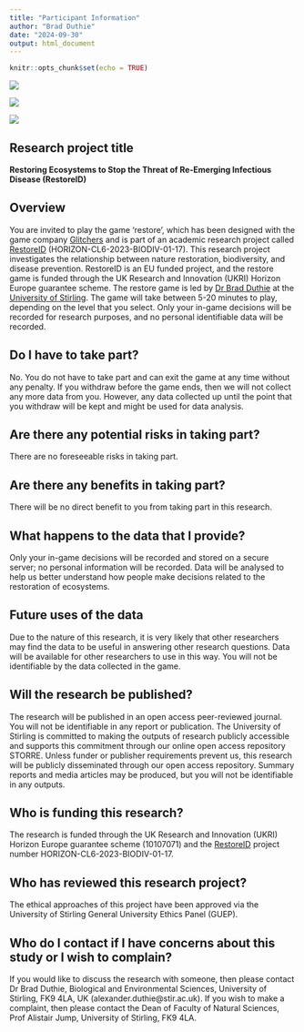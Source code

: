 ```yaml
---
title: "Participant Information"
author: "Brad Duthie"
date: "2024-09-30"
output: html_document
---
```


```r
knitr::opts_chunk$set(echo = TRUE)
```


![](img/UoS.png)

![](img/UKRI.png)

![](img/EU_flag.jpg)


Research project title
---------------------------------

**Restoring Ecosystems to Stop the Threat of Re-Emerging Infectious Disease (RestoreID)**


Overview
----------------------------------

You are invited to play the game 'restore', which has been designed with the game company [Glitchers](https://www.glitchers.com/) and is part of an academic research project called [RestoreID](https://restoreid.eu/) (HORIZON-CL6-2023-BIODIV-01-17).
This research project investigates the relationship between nature restoration, biodiversity, and disease prevention. 
RestoreID is an EU funded project, and the restore game is funded through the UK Research and Innovation (UKRI) Horizon Europe guarantee scheme.
The restore game is led by [Dr Brad Duthie](https://www.stir.ac.uk/people/256880) at the [University of Stirling](https://www.stir.ac.uk/).
The game will take between 5-20 minutes to play, depending on the level that you select.
Only your in-game decisions will be recorded for research purposes, and no personal identifiable data will be recorded.

Do I have to take part?
----------------------------------

No. You do not have to take part and can exit the game at any time without any penalty.
If you withdraw before the game ends, then we will not collect any more data from you.
However, any data collected up until the point that you withdraw will be kept and might be used for data analysis.

Are there any potential risks in taking part?
----------------------------------

There are no foreseeable risks in taking part.

Are there any benefits in taking part?
----------------------------------

There will be no direct benefit to you from taking part in this research.


What happens to the data that I provide?
-------------------------------------

Only your in-game decisions will be recorded and stored on a secure server; no personal information will be recorded.
Data will be analysed to help us better understand how people make decisions related to the restoration of ecosystems. 

Future uses of the data
------------------------------------

Due to the nature of this research, it is very likely that other researchers may find the data to be useful in answering other research questions. 
Data will be available for other researchers to use in this way.
You will not be identifiable by the data collected in the game.

Will the research be published?
-------------------------------------

The research will be published in an open access peer-reviewed journal. 
You will not be identifiable in any report or publication.
The University of Stirling is committed to making the outputs of research publicly accessible and supports this commitment through our online open access repository STORRE.
Unless funder or publisher requirements prevent us, this research will be publicly disseminated through our open access repository. Summary reports and media articles may be produced, but you will not be identifiable in any outputs.


Who is funding this research?
--------------------------------------

The research is funded through the UK Research and Innovation (UKRI) Horizon Europe guarantee scheme (10107071) and the [RestoreID](https://restoreid.eu/) project number HORIZON-CL6-2023-BIODIV-01-17.


Who has reviewed this research project?
--------------------------------------

The ethical approaches of this project have been approved via the University of Stirling General University Ethics Panel (GUEP).


Who do I contact if I have concerns about this study or I wish to complain?
--------------------------------------

If you would like to discuss the research with someone, then please contact Dr Brad Duthie, Biological and Environmental Sciences, University of Stirling, FK9 4LA, UK (alexander.duthie@stir.ac.uk). 
If you wish to make a complaint, then please contact the Dean of Faculty of Natural Sciences, Prof Alistair Jump, University of Stirling, FK9 4LA.
















